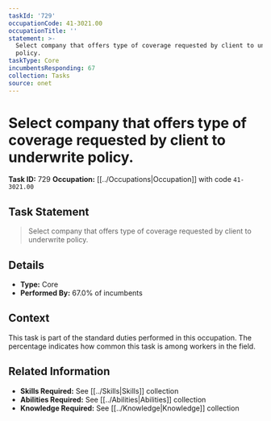 ```yaml
---
taskId: '729'
occupationCode: 41-3021.00
occupationTitle: ''
statement: >-
  Select company that offers type of coverage requested by client to underwrite
  policy.
taskType: Core
incumbentsResponding: 67
collection: Tasks
source: onet
---
```

# Select company that offers type of coverage requested by client to underwrite policy.

**Task ID:** 729
**Occupation:** [[../Occupations|Occupation]] with code `41-3021.00`

## Task Statement

> Select company that offers type of coverage requested by client to underwrite policy.

## Details

- **Type:** Core
- **Performed By:** 67.0% of incumbents

## Context

This task is part of the standard duties performed in this occupation. The percentage indicates how common this task is among workers in the field.

## Related Information

- **Skills Required:** See [[../Skills|Skills]] collection
- **Abilities Required:** See [[../Abilities|Abilities]] collection
- **Knowledge Required:** See [[../Knowledge|Knowledge]] collection
